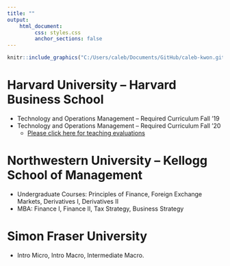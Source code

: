 ```yaml
---
title: ""
output: 
    html_document:
         css: styles.css
         anchor_sections: false
---
```


<!-- Global site tag (gtag.js) - Google Analytics -->
<script async src="https://www.googletagmanager.com/gtag/js?id=UA-165847699-1"></script>
<script>
  window.dataLayer = window.dataLayer || [];
  function gtag(){dataLayer.push(arguments);}
  gtag('js', new Date());

  gtag('config', 'UA-165847699-1');
</script>


<link rel="stylesheet" href="styles.css" type="text/css">

``` r
knitr::include_graphics("C:/Users/caleb/Documents/GitHub/caleb-kwon.github.io/images/klarman.jpg")

```


# Harvard University -- Harvard Business School

  - Technology and Operations Management -- Required Curriculum  Fall '19
  - Technology and Operations Management -- Required Curriculum  Fall '20 
      - [Please click here for teaching evaluations](https://calebkwon.com/rctom_reviews) 
  

# Northwestern University -- Kellogg School of Management 
 
 - Undergraduate Courses: Principles of Finance, Foreign Exchange Markets, Derivatives I, Derivatives II
 - MBA: Finance I, Finance II, Tax Strategy, Business Strategy

# Simon Fraser University 

  - Intro Micro, Intro Macro, Intermediate Macro. 